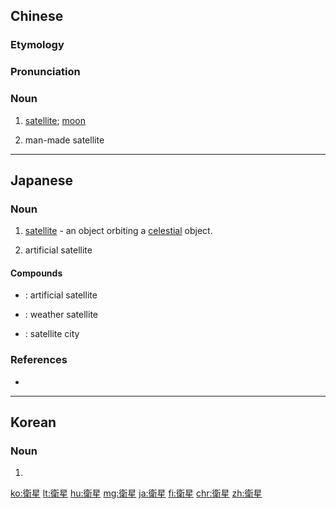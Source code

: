 {{also|卫星}}
==Chinese==
{{zh-forms|s=卫星}}

===Etymology===
{{rfe|lang=zh}}

===Pronunciation===
{{zh-pron
|m=wèixīng
|ma=Zh-wèixing.ogg
|c=wai6 sing1
|mn=xm,qz,tw:ōe-chhiⁿ/kh,zz:ōe-chheⁿ/twvt:ūi-chhiⁿ/twvk:ūi-chheⁿ/xm,qz,twv:ōe-seng
|cat=n
}}

===Noun===
{{zh-noun}}

# {{lb|zh|astronomy}} [[satellite]]; [[moon]]
# man-made satellite
#: {{zh-x|衛星 圖像|'''satellite''' image}}

{{zh-cat|Astronomy|Elementary}}

----

==Japanese==
{{ja-kanjitab|えい|せい|yomi=on}}

===Noun===
{{ja-noun|えいせい}}

# {{lb|ja|astronomy|sort=えいせい}} [[satellite]] - an object orbiting a [[celestial]] object.
# artificial satellite

====Compounds====
* {{ja-r|人工衛星|じんこうえいせい}}: artificial satellite
* {{ja-r|気象衛星|きしょうえいせい}}: weather satellite
* {{ja-r|衛星都市|えいせいとし}}: satellite city

===References===
* {{R:Shogakukan}}

----

==Korean==
{{ko-hanjatab|衛|星}}

===Noun===
{{ko-noun|rv=wiseong|hangeul=위성}}

# {{hanja form of|위성|satellite}}

[[ko:衛星]]
[[lt:衛星]]
[[hu:衛星]]
[[mg:衛星]]
[[ja:衛星]]
[[fi:衛星]]
[[chr:衛星]]
[[zh:衛星]]
